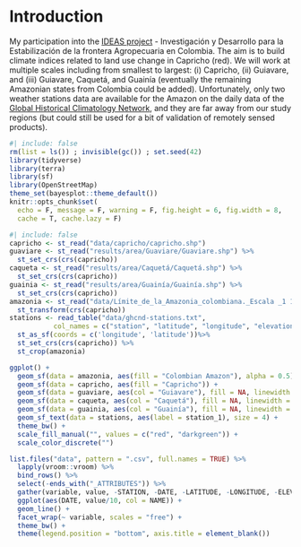 # Introduction {.unnumbered}

My participation into the [IDEAS project](https://ur-forets-societes.cirad.fr/dans-le-monde/projets-de-recherche/ideas) - Investigación y Desarrollo para la Estabilización de la frontera Agropecuaria en Colombia. The aim is to build climate indices related to land use change in Capricho (red). We will work at multiple scales including from smallest to largest: (i) Capricho, (ii) Guiavare, and (iii) Guiavare, Caquetá, and Guainía (eventually the remaining Amazonian states from Colombia could be added). Unfortunately, only two weather stations data are available for the Amazon on the daily data of the [Global Historical Climatology Network](https://www.ncei.noaa.gov/products/land-based-station/global-historical-climatology-network-daily), and they are far away from our study regions (but could still be used for a bit of validation of remotely sensed products).

```r
#| include: false
rm(list = ls()) ; invisible(gc()) ; set.seed(42)
library(tidyverse)
library(terra)
library(sf)
library(OpenStreetMap)
theme_set(bayesplot::theme_default())
knitr::opts_chunk$set(
  echo = F, message = F, warning = F, fig.height = 6, fig.width = 8,
  cache = T, cache.lazy = F)
```

```r
#| include: false
capricho <- st_read("data/capricho/capricho.shp")
guaviare <- st_read("results/area/Guaviare/Guaviare.shp") %>% 
  st_set_crs(crs(capricho))
caqueta <- st_read("results/area/Caquetá/Caquetá.shp") %>% 
  st_set_crs(crs(capricho))
guainia <- st_read("results/area/Guainía/Guainía.shp") %>% 
  st_set_crs(crs(capricho))
amazonia <- st_read("data/Límite_de_la_Amazonia_colombiana._Escala _1 100.000/L%C3%ADmite_de_la_Amazonia_colombiana._Escala%3A_1%3A100.000.shp") %>% 
  st_transform(crs(capricho))
stations <- read_table("data/ghcnd-stations.txt", 
           col_names = c("station", "latitude", "longitude", "elevation", "state", "station")) %>% 
  st_as_sf(coords = c('longitude', 'latitude'))%>% 
  st_set_crs(crs(capricho)) %>% 
  st_crop(amazonia)
```

```r
ggplot() +
  geom_sf(data = amazonia, aes(fill = "Colombian Amazon"), alpha = 0.5) +
  geom_sf(data = capricho, aes(fill = "Capricho")) +
  geom_sf(data = guaviare, aes(col = "Guiavare"), fill = NA, linewidth = 1.5) +
  geom_sf(data = caqueta, aes(col = "Caquetá"), fill = NA, linewidth = 1.5) +
  geom_sf(data = guainia, aes(col = "Guainía"), fill = NA, linewidth = 1.5) +
  geom_sf_text(data = stations, aes(label = station_1), size = 4) +
  theme_bw() +
  scale_fill_manual("", values = c("red", "darkgreen")) +
  scale_color_discrete("")
```

```r
list.files("data", pattern = ".csv", full.names = TRUE) %>% 
  lapply(vroom::vroom) %>% 
  bind_rows() %>% 
  select(-ends_with("_ATTRIBUTES")) %>% 
  gather(variable, value, -STATION, -DATE, -LATITUDE, -LONGITUDE, -ELEVATION, -NAME) %>% 
  ggplot(aes(DATE, value/10, col = NAME)) +
  geom_line() +
  facet_wrap(~ variable, scales = "free") +
  theme_bw() +
  theme(legend.position = "bottom", axis.title = element_blank())
```
